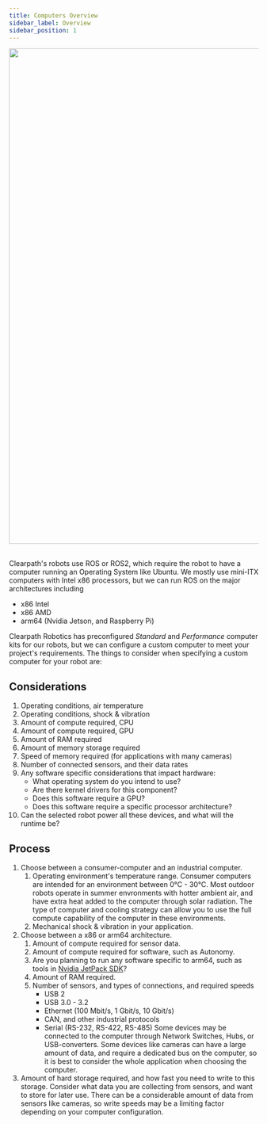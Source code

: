 ```yaml
---
title: Computers Overview
sidebar_label: Overview
sidebar_position: 1
---
```


<center>
  <img
    src="/img/about_images/about_4.jpg"
    width="1000"
  />
</center>

<br />

Clearpath's robots use ROS or ROS2, which require the robot to have a computer running an Operating System like Ubuntu.
We mostly use mini-ITX computers with Intel x86 processors, but we can run ROS on the major architectures including

- x86 Intel
- x86 AMD
- arm64 (Nvidia Jetson, and Raspberry Pi)

Clearpath Robotics has preconfigured _Standard_ and _Performance_ computer kits for our robots, but we can configure a custom computer to meet your project's requirements.
The things to consider when specifying a custom computer for your robot are:

## Considerations

1.  Operating conditions, air temperature
2.  Operating conditions, shock & vibration
3.  Amount of compute required, CPU
4.  Amount of compute required, GPU
5.  Amount of RAM required
6.  Amount of memory storage required
7.  Speed of memory required (for applications with many cameras)
8.  Number of connected sensors, and their data rates
9.  Any software specific considerations that impact hardware:
    - What operating system do you intend to use?
    - Are there kernel drivers for this component?
    - Does this software require a GPU?
    - Does this software require a specific processor architecture?
10. Can the selected robot power all these devices, and what will the runtime be?

## Process

1.  Choose between a consumer-computer and an industrial computer.
    1.  Operating environment's temperature range.
        Consumer computers are intended for an environment between 0°C - 30°C.
        Most outdoor robots operate in summer envronments with hotter ambient air, and have extra heat added to the computer through solar radiation.
        The type of computer and cooling strategy can allow you to use the full compute capability of the computer in these environments.
    2.  Mechanical shock & vibration in your application.
2.  Choose between a x86 or arm64 architecture.
    1.  Amount of compute required for sensor data.
    2.  Amount of compute required for software, such as Autonomy.
    3.  Are you planning to run any software specific to arm64, such as tools in [Nvidia JetPack SDK](https://developer.nvidia.com/embedded/jetpack)?
    4.  Amount of RAM required.
    5.  Number of sensors, and types of connections, and required speeds
        - USB 2
        - USB 3.0 - 3.2
        - Ethernet (100 Mbit/s, 1 Gbit/s, 10 Gbit/s)
        - CAN, and other industrial protocols
        - Serial (RS-232, RS-422, RS-485)
          Some devices may be connected to the computer through Network Switches, Hubs, or USB-converters.
          Some devices like cameras can have a large amount of data, and require a dedicated bus on the computer, so it is best to consider the whole application when choosing the computer.
3.  Amount of hard storage required, and how fast you need to write to this storage.
    Consider what data you are collecting from sensors, and want to store for later use.
    There can be a considerable amount of data from sensors like cameras, so write speeds may be a limiting factor depending on your computer configuration.

